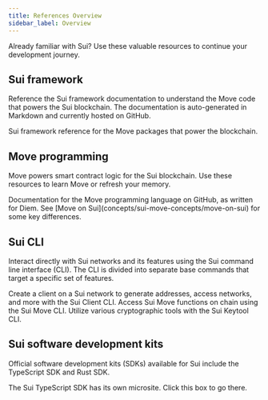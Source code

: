 ```yaml
---
title: References Overview
sidebar_label: Overview
---
```



Already familiar with Sui? Use these valuable resources to continue your development journey. 

## Sui framework

Reference the Sui framework documentation to understand the Move code that powers the Sui blockchain. The documentation is auto-generated in Markdown and currently hosted on GitHub.  

<Cards>
<Card title="Sui Framework" href="https://github.com/MystenLabs/sui/tree/main/crates/sui-framework/docs">
Sui framework reference for the Move packages that power the blockchain.
</Card>
</Cards>

## Move programming

Move powers smart contract logic for the Sui blockchain. Use these resources to learn Move or refresh your memory. 

<Cards>
<Card title="Move language" href="https://github.com/move-language/move/blob/main/language/documentation/book/src/introduction.md">
Documentation for the Move programming language on GitHub, as written for Diem. See [Move on Sui](concepts/sui-move-concepts/move-on-sui) for some key differences.
</Card>
<Card title="Move.toml" href="references/move/move-toml"/>
<Card title="Move.lock" href="references/move/move-lock"/>
</Cards>

## Sui CLI

Interact directly with Sui networks and its features using the Sui command line interface (CLI). The CLI is divided into separate base commands that target a specific set of features.

<Cards>
<Card title="Sui Client CLI" href="references/cli/client">
Create a client on a Sui network to generate addresses, access networks, and more with the Sui Client CLI.
</Card>
<Card title="Sui Move CLI" href="references/cli/move">
Access Sui Move functions on chain using the Sui Move CLI.
</Card>
<Card title="Sui Keytool CLI" href="references/cli/keytool">
Utilize various cryptographic tools with the Sui Keytool CLI.
</Card>
</Cards>

## Sui software development kits

Official software development kits (SDKs) available for Sui include the TypeScript SDK and Rust SDK.

<Cards>
<Card title="Sui TypeScript SDK" href="https://sui-typescript-docs.vercel.app/typescript">
The Sui TypeScript SDK has its own microsite. Click this box to go there.
</Card>
<Card title="Sui Rust SDK" href="references/sdk/rust-sdk"/>
</Cards>